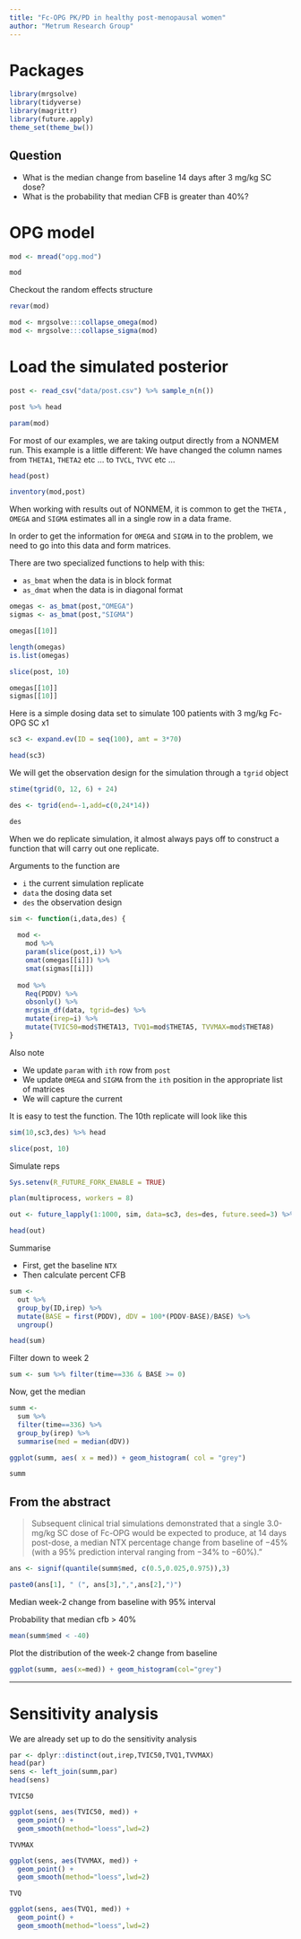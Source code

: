 ```yaml
---
title: "Fc-OPG PK/PD in healthy post-menopausal women"
author: "Metrum Research Group"
---
```


# Packages

```r
library(mrgsolve)
library(tidyverse)
library(magrittr)
library(future.apply)
theme_set(theme_bw())
```

## Question
- What is the median change from baseline 14 days after 3 mg/kg SC dose?
- What is the probability that median CFB is greater than 40%?

# OPG model
```r
mod <- mread("opg.mod")

mod
```

Checkout the random effects structure
```r
revar(mod)
```


```r
mod <- mrgsolve:::collapse_omega(mod) 
mod <- mrgsolve:::collapse_sigma(mod)
```

# Load the simulated posterior
```r
post <- read_csv("data/post.csv") %>% sample_n(n())

post %>% head

param(mod)
```


For most of our examples, we are taking output directly
from a NONMEM run. This example is a little different:
We have changed the column names from `THETA1`, `THETA2` 
etc ... to `TVCL`, `TVVC` etc ...
```r
head(post)

inventory(mod,post)
```



When working with results out of NONMEM, it is common to get
the `THETA` , `OMEGA` and `SIGMA` estimates all in a single 
row in a data frame.  

In order to get the information for `OMEGA` and `SIGMA` in to 
the problem, we need to go into this data and 
form matrices.

There are two specialized functions to help with this:

- `as_bmat` when the data is in block format
- `as_dmat` when the data is in diagonal format

```r
omegas <- as_bmat(post,"OMEGA")
sigmas <- as_bmat(post,"SIGMA")

omegas[[10]]

length(omegas)
is.list(omegas)

slice(post, 10)

omegas[[10]]
sigmas[[10]]
```


Here is a simple dosing data set to simulate 100 patients with 
3 mg/kg Fc-OPG SC x1
```r
sc3 <- expand.ev(ID = seq(100), amt = 3*70)

head(sc3)
```


We will get the observation design for the simulation 
through a `tgrid` object
```r
stime(tgrid(0, 12, 6) + 24)

des <- tgrid(end=-1,add=c(0,24*14))

des
```


When we do replicate simulation, it almost always pays off
to construct a function that will carry out one
replicate.


Arguments to the function are

- `i` the current simulation replicate
- `data` the dosing data set
- `des` the observation design


```r
sim <- function(i,data,des) {
  
  mod <- 
    mod %>%
    param(slice(post,i)) %>%
    omat(omegas[[i]]) %>% 
    smat(sigmas[[i]])
  
  mod %>%
    Req(PDDV) %>%
    obsonly() %>%
    mrgsim_df(data, tgrid=des) %>% 
    mutate(irep=i) %>% 
    mutate(TVIC50=mod$THETA13, TVQ1=mod$THETA5, TVVMAX=mod$THETA8)
}
```


Also note 

- We update `param` with `ith` row from `post`
- We update `OMEGA` and `SIGMA` from the `ith` position 
  in the appropriate list of matrices
- We will capture the current 


It is easy to test the function.  The 10th replicate will
look like this
```r
sim(10,sc3,des) %>% head

slice(post, 10)
```



Simulate reps
```r
Sys.setenv(R_FUTURE_FORK_ENABLE = TRUE)

plan(multiprocess, workers = 8)

out <- future_lapply(1:1000, sim, data=sc3, des=des, future.seed=3) %>% bind_rows()

head(out)
```



Summarise

- First, get the baseline `NTX`
- Then calculate percent CFB


```r
sum <- 
  out %>%
  group_by(ID,irep) %>%
  mutate(BASE = first(PDDV), dDV = 100*(PDDV-BASE)/BASE) %>%
  ungroup()

head(sum)
```



Filter down to week 2
```r
sum <- sum %>% filter(time==336 & BASE >= 0)
```


Now, get the median
```r
summ <- 
  sum %>%
  filter(time==336) %>%
  group_by(irep) %>%
  summarise(med = median(dDV))

ggplot(summ, aes( x = med)) + geom_histogram( col = "grey")

summ
```


## From the abstract

> Subsequent clinical trial simulations demonstrated that a single 3.0-mg/kg SC dose of Fc-OPG would be expected to produce, at 14 days post-dose, a median NTX percentage change from baseline of −45% (with a 95% prediction interval ranging from −34% to −60%)."

```r
ans <- signif(quantile(summ$med, c(0.5,0.025,0.975)),3)

paste0(ans[1], " (", ans[3],",",ans[2],")")
```

Median week-2 change from baseline with 95% interval


Probability that median cfb > 40%
```r
mean(summ$med < -40)
```

Plot the distribution of the week-2 change from baseline
```r
ggplot(summ, aes(x=med)) + geom_histogram(col="grey")
```


<hr><div class = spacer></div>

# Sensitivity analysis

We are already set up to do the sensitivity analysis

```r
par <- dplyr::distinct(out,irep,TVIC50,TVQ1,TVVMAX)
head(par)
sens <- left_join(summ,par)
head(sens)
```

`TVIC50`
```r
ggplot(sens, aes(TVIC50, med)) + 
  geom_point() + 
  geom_smooth(method="loess",lwd=2)
```

`TVVMAX`
```r
ggplot(sens, aes(TVVMAX, med)) + 
  geom_point() +
  geom_smooth(method="loess",lwd=2)
```


`TVQ`
```r
ggplot(sens, aes(TVQ1, med)) + 
  geom_point() +
  geom_smooth(method="loess",lwd=2)
```
